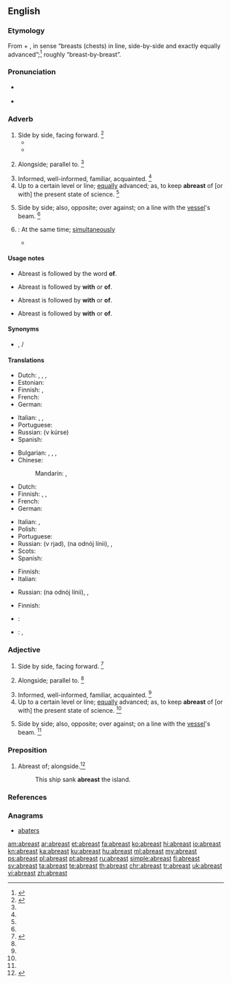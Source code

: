 ==English==

===Etymology===
From {{etyl|enm|en}} {{term|a||on|lang=enm}} + {{term|brest||breast|lang=enm}}, in sense “breasts (chests) in line, side-by-side and exactly equally advanced”;<ref name="oetyld">{{R:Online Etymology Dictionary}}</ref> roughly “breast-by-breast”.

===Pronunciation===
* {{a|US}} {{IPA|/əˈbɹɛst/}}
* {{audio|en-us-abreast.ogg|Audio (US)}}

===Adverb===
{{en-adv}}

# Side by side, facing forward. {{defdate|First attested from around (1350 to 1470.)}}<ref name=SOED>{{reference-book | last =| first = | authorlink =  | coauthors =  | editor =Brown, Lesley  | others =  | title = The Shorter Oxford English Dictionary | origdate =  | origyear = 1933| origmonth =  | url =  | format =  | accessdate =  | accessyear =  | accessmonth =  | edition = 5th | date =  | year =2003| month =  | publisher =Oxford University Press  | location =Oxford, UK | language =  | id =  | doi = | isbn =978-0-19-860575-7 | lccn = | ol = | pages =8| chapter =  | chapterurl =  | quote =}}</ref>
#* {{quote-news|year=2012|date=July 15|author=Richard Williams|work=Guardian Unlimited|url=http://www.guardian.co.uk/sport/2012/jul/15/tour-de-france-2012-bradley-wiggins|title=Tour de France 2012: Carpet tacks cannot force Bradley Wiggins off track|passage=On Sunday afternoon it was as dark as night, with barely room for two riders '''abreast''' on a gradient that touches 20%.}}
#* {{quote-book|passage=Two men could hardly walk '''abreast'''.|author={{w|Thomas Babington Macaulay}}}}
# {{context|figurative|lang=en}} Alongside; parallel to. {{defdate|First attested in the mid 17<sup>th</sup> century.}}<ref name=SOED/>
# Informed, well-informed, familiar, acquainted. {{defdate|First attested in the mid 17<sup>th</sup> century.}}<ref name=SOED/>
# Up to a certain level or line; [[equally]] advanced; as, to keep '''abreast''' of [or with] the present state of science. {{defdate|First attested in the mid 17<sup>th</sup> century.}}<ref name=SOED/>
# {{context|nautical|lang=en}} Side by side; also, opposite; over against; on a line with the [[vessel]]'s beam. {{defdate|First attested in the late 17<sup>th</sup> century.}}<ref name=SOED/>
# {{context|obsolete|lang=en}}: At the same time; [[simultaneously]]
#* {{quote-book|passage='''Abreast''' therewith began a convocation.|author={{w|Thomas Fuller}}}}

====Usage notes====
* {{sense|nautical}} Abreast is followed by the word '''of'''.
* {{sense|alongside}} Abreast is followed by '''with''' or '''of'''.
* {{sense|informed}} Abreast is followed by '''with''' or '''of'''.
* {{sense|up to a certain level}} Abreast is followed by '''with''' or '''of'''.

====Synonyms====
* {{sense|informed}} {{l/en|apprised}}, {{l/en|up to date}}/{{l/en|up-to-date}}

====Translations====
{{trans-top|informed}}
* Dutch: {{t-|nl|op de hoogte}}, {{t+|nl|bekend}}, {{t-|nl|goed ingelicht}}, {{t+|nl|welingelicht}}
* Estonian: {{t-|et|kursis}}
* Finnish: {{t+|fi|tietoinen}}, {{t-|fi|ajan tasalla}}
* French: {{t+|fr|au courant}}
* German: {{t-|de|auf dem Laufenden}}
{{trans-mid}}
* Italian: {{t-|it|essere aggiornato}}, {{qualifier|con i [[tempi]], con le [[notizie]]}} {{t-|it|stare al passo}}, {{t-|it|mantenersi al corrente}}
* Portuguese: {{tø|pt|[[bem]] [[informado]]}}
* Russian: {{l/ru|в}} {{l/ru|курс|курсе}} (v kúrse)
* Spanish: {{t+|es|al corriente}}
{{trans-bottom}}

{{trans-top|side by side}}
* Bulgarian: {{t+|bg|редом}}, {{t-|bg|един до друг|sc=Cyrl}}, {{t-|bg|на един ред|sc=Cyrl}}, {{t-|bg|рамо до рамо|sc=Cyrl}}
* Chinese:
*: Mandarin: {{t|cmn|並排|sc=Hani}}, {{t|cmn|并排|tr=bìngpái|sc=Hani}}
* Dutch: {{t-|nl|zij aan zij}}
* Finnish: {{t-|fi|rinnakkain}}, {{t-|fi|vierekkäin}}, {{t-|fi|vierivieressä}}
* French: {{t+|fr|côte à côte}}
* German: {{t-|de|beieinander}}
{{trans-mid}}
* Italian: {{t-|it|affiancato}}, {{t-|it|di pari passo}}
* Polish: {{t-|pl|obok siebie}}
* Portuguese: {{t-|pt|lado a lado}}
* Russian: {{l/ru|в}} {{l/ru|ряд}} (v rjad), {{l/ru|на}} {{l/ru|один|одной}} {{l/ru|линия|линии}} (na odnój línii), {{t+|ru|бок о бок|tr=bok ó bok|sc=Cyrl}}, {{t+|ru|рядом|tr=rjádom|sc=Cyrl}}
* Scots: {{tø|sco|abreest}}
* Spanish: {{t-|es|de lado a lado}}
{{trans-bottom}}

{{trans-top|nautical: side by side; also, opposite; over against; on a line with the vessel's beam}}
* Finnish: {{t-|fi|kyljittäin}}
* Italian: {{t-|it|al traverso}}
{{trans-mid}}
* Russian: {{l/ru|на}} {{l/ru|один|одной}}  {{l/ru|линия|линии}} (na odnój línii), {{l/ru|на}} {{t+|ru|траверз|alt=траверзе|tr=na tráverze}}, {{t-|ru|борт о борт|tr=bort ó bort}}
{{trans-bottom}}

{{trans-top|up to a certain level or line}}
* Finnish: {{t-|fi|tasalla}}
{{trans-mid}}
{{trans-bottom}}

{{checktrans-top}}
* {{ttbc|ia}}: {{qualifier|2}} {{t-|ia|in fila lateral}}
* {{ttbc|vi}}: {{t-|vi|đi sóng hàng với nhau}}, {{t-|vi|theo kịp thời đại}}
{{trans-bottom}}

===Adjective===
{{en-adj}}

# Side by side, facing forward. {{defdate|First attested from around (1350 to 1470.)}}<ref name=SOED>{{reference-book | last =| first = | authorlink =  | coauthors =  | editor =Brown, Lesley  | others =  | title = The Shorter Oxford English Dictionary | origdate =  | origyear = 1933| origmonth =  | url =  | format =  | accessdate =  | accessyear =  | accessmonth =  | edition = 5th | date =  | year =2003| month =  | publisher =Oxford University Press  | location =Oxford, UK | language =  | id =  | doi = | isbn =978-0-19-860575-7 | lccn = | ol = | pages =8| chapter =  | chapterurl =  | quote =}}</ref>
# {{context|figurative|lang=en}} Alongside; parallel to. {{defdate|First attested in the mid 17<sup>th</sup> century.}}<ref name=SOED/>
# Informed, well-informed, familiar, acquainted. {{defdate|First attested in the mid 17<sup>th</sup> century.}}<ref name=SOED/>
# Up to a certain level or line; [[equally]] advanced; as, to keep '''abreast''' of [or with] the present state of science. {{defdate|First attested in the mid 17<sup>th</sup> century.}}<ref name=SOED/>
# {{context|nautical|lang=en}} Side by side; also, opposite; over against; on a line with the [[vessel]]'s beam. {{defdate|First attested in the late 17<sup>th</sup> century.}}<ref name=SOED/>

===Preposition===
{{en-prep}}

# Abreast of; alongside.<ref>{{reference-book | last =| first = | authorlink =  | coauthors =  | editor =Gove, Philip Babcock    | others =  | title = Webster's Third International Dictionary of the English Language Unabridged | origdate =  | origyear = 1909 | origmonth =  | url =  | format =  | accessdate =  | accessyear =  | accessmonth =  | edition =  | date =  | year =1976  | month =  | publisher =G. & C. Merriam Co.  | location = Springfield, MA | language =  | id =  | doi = | isbn =0-87779-101-5 | lccn = | ol = | pages =5| chapter =  | chapterurl =  | quote =}}</ref>
#: This ship sank '''abreast''' the island.

===References===
<references/>

===Anagrams===
* [[abaters#English|abaters]]

[[am:abreast]]
[[ar:abreast]]
[[et:abreast]]
[[fa:abreast]]
[[ko:abreast]]
[[hi:abreast]]
[[io:abreast]]
[[kn:abreast]]
[[ka:abreast]]
[[ku:abreast]]
[[hu:abreast]]
[[ml:abreast]]
[[my:abreast]]
[[ps:abreast]]
[[pl:abreast]]
[[pt:abreast]]
[[ru:abreast]]
[[simple:abreast]]
[[fi:abreast]]
[[sv:abreast]]
[[ta:abreast]]
[[te:abreast]]
[[th:abreast]]
[[chr:abreast]]
[[tr:abreast]]
[[uk:abreast]]
[[vi:abreast]]
[[zh:abreast]]